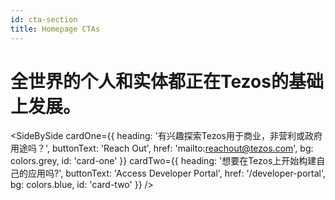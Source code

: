 ```yaml
---
id: cta-section
title: Homepage CTAs 
---
```



<Wrapper bg={colors.white} padded center id="advancing-tezos">

# 全世界的个人和实体都正在Tezos的基础上发展。

</Wrapper>

<SideBySide 
    cardOne={{
        heading: '有兴趣探索Tezos用于商业，非营利或政府用途吗？',
        buttonText: 'Reach Out',
        href: 'mailto:reachout@tezos.com',
        bg: colors.grey,
        id: 'card-one'
    }}
    cardTwo={{
        heading: '想要在Tezos上开始构建自己的应用吗?',
        buttonText: 'Access Developer Portal',
        href: '/developer-portal',
        bg: colors.blue,
        id: 'card-two'
    }}
/>
